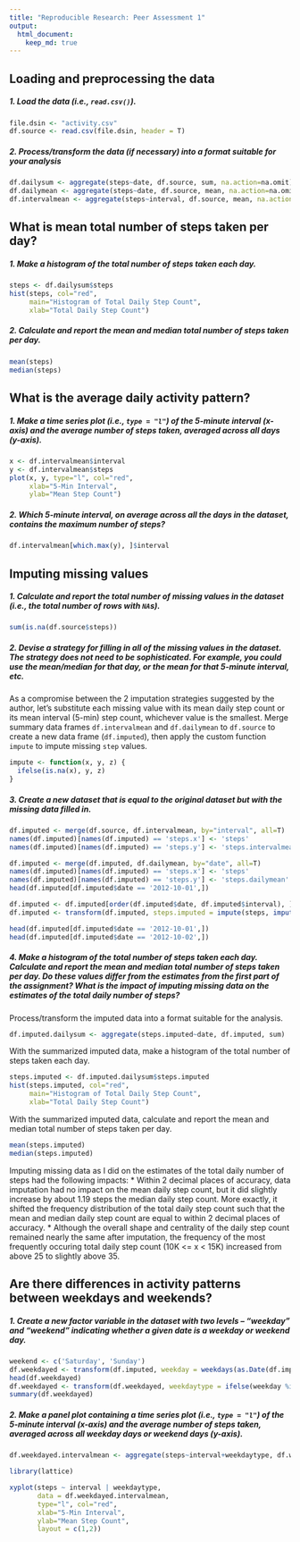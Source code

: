 ```yaml
---
title: "Reproducible Research: Peer Assessment 1"
output: 
  html_document:
    keep_md: true
---
```



## Loading and preprocessing the data

##### 1. Load the data (i.e., `read.csv()`).

```r
file.dsin <- "activity.csv"
df.source <- read.csv(file.dsin, header = T)
```

##### 2. Process/transform the data (if necessary) into a format suitable for your analysis

```r
df.dailysum <- aggregate(steps~date, df.source, sum, na.action=na.omit)
df.dailymean <- aggregate(steps~date, df.source, mean, na.action=na.omit)
df.intervalmean <- aggregate(steps~interval, df.source, mean, na.action=na.omit)
```

## What is mean total number of steps taken per day?

##### 1. Make a histogram of the total number of steps taken each day.

```r
steps <- df.dailysum$steps
hist(steps, col="red",
     main="Histogram of Total Daily Step Count",
     xlab="Total Daily Step Count")
```

##### 2. Calculate and report the mean and median total number of steps taken per day.

```r
mean(steps)
median(steps)
```

## What is the average daily activity pattern?

##### 1. Make a time series plot (i.e., `type = "l"`) of the 5-minute interval (x-axis) and the average number of steps taken, averaged across all days (y-axis).

```r
x <- df.intervalmean$interval
y <- df.intervalmean$steps
plot(x, y, type="l", col="red",
     xlab="5-Min Interval",
     ylab="Mean Step Count")
```

##### 2. Which 5-minute interval, on average across all the days in the dataset, contains the maximum number of steps?

```r
df.intervalmean[which.max(y), ]$interval
```

## Imputing missing values

##### 1. Calculate and report the total number of missing values in the dataset (i.e., the total number of rows with `NA`s).

```r
sum(is.na(df.source$steps))
```

##### 2. Devise a strategy for filling in all of the missing values in the dataset. The strategy does not need to be sophisticated. For example, you could use the mean/median for that day, or the mean for that 5-minute interval, etc.

As a compromise between the 2 imputation strategies suggested by the author, let's substitute each missing value with its mean daily step count or its mean interval (5-min) step count, whichever value is the smallest.  Merge summary data frames `df.intervalmean` and `df.dailymean` to `df.source` to create a new data frame (`df.imputed`), then apply the custom function `impute` to impute missing `step` values.

```r
impute <- function(x, y, z) {
  ifelse(is.na(x), y, z)
}
```

##### 3. Create a new dataset that is equal to the original dataset but with the missing data filled in.

```r
df.imputed <- merge(df.source, df.intervalmean, by="interval", all=T)
names(df.imputed)[names(df.imputed) == 'steps.x'] <- 'steps'
names(df.imputed)[names(df.imputed) == 'steps.y'] <- 'steps.intervalmean'

df.imputed <- merge(df.imputed, df.dailymean, by="date", all=T)
names(df.imputed)[names(df.imputed) == 'steps.x'] <- 'steps'
names(df.imputed)[names(df.imputed) == 'steps.y'] <- 'steps.dailymean'
head(df.imputed[df.imputed$date == '2012-10-01',])

df.imputed <- df.imputed[order(df.imputed$date, df.imputed$interval), ]
df.imputed <- transform(df.imputed, steps.imputed = impute(steps, impute(steps.dailymean, steps.intervalmean, min(steps.dailymean, steps.intervalmean)), steps))

head(df.imputed[df.imputed$date == '2012-10-01',])
head(df.imputed[df.imputed$date == '2012-10-02',])
```

##### 4. Make a histogram of the total number of steps taken each day. Calculate and report the **mean** and **median** total number of steps taken per day. Do these values differ from the estimates from the first part of the assignment? What is the impact of imputing missing data on the estimates of the total daily number of steps?

Process/transform the imputed data into a format suitable for the analysis.

```r
df.imputed.dailysum <- aggregate(steps.imputed~date, df.imputed, sum)
```

With the summarized imputed data, make a histogram  of the total number of steps taken each day.

```r
steps.imputed <- df.imputed.dailysum$steps.imputed
hist(steps.imputed, col="red",
     main="Histogram of Total Daily Step Count",
     xlab="Total Daily Step Count")
```

With the summarized imputed data, calculate and report the mean and median total number of steps taken per day.

```r
mean(steps.imputed)
median(steps.imputed)
```

Imputing missing data as I did on the estimates of the total daily number of steps had the following impacts:
* Within 2 decimal places of accuracy, data imputation had no impact on the mean daily step count, but it did slightly increase by about 1.19 steps the median daily step count.  More exactly, it shifted the frequency distribution of the total daily step count such that the mean and median daily step count are equal to within 2 decimal places of accuracy.
* Although the overall shape and centrality of the daily step count remained nearly the same after imputation, the frequency of the most frequently occuring total daily step count (10K <= x < 15K) increased from above 25 to slightly above 35.

## Are there differences in activity patterns between weekdays and weekends?

##### 1. Create a new factor variable in the dataset with two levels -- "weekday" and "weekend" indicating whether a given date is a weekday or weekend day.

```r
weekend <- c('Saturday', 'Sunday')
df.weekdayed <- transform(df.imputed, weekday = weekdays(as.Date(df.imputed$date)))
head(df.weekdayed)
df.weekdayed <- transform(df.weekdayed, weekdaytype = ifelse(weekday %in% weekend, 'Weekend', 'Weekday'))
summary(df.weekdayed)
```

##### 2. Make a panel plot containing a time series plot (i.e., `type = "l"`) of the 5-minute interval (x-axis) and the average number of steps taken, averaged across all weekday days or weekend days (y-axis).

```r
df.weekdayed.intervalmean <- aggregate(steps~interval+weekdaytype, df.weekdayed, mean)

library(lattice)

xyplot(steps ~ interval | weekdaytype,
       data = df.weekdayed.intervalmean,
       type="l", col="red",
       xlab="5-Min Interval",
       ylab="Mean Step Count",
       layout = c(1,2))
```
